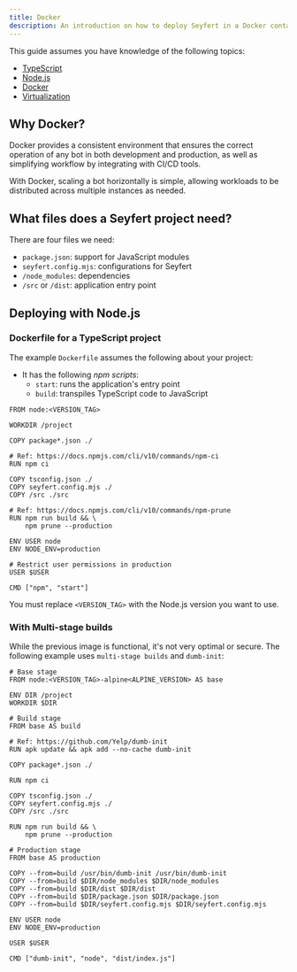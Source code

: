 ---
title: Docker
description: An introduction on how to deploy Seyfert in a Docker container
---

This guide assumes you have knowledge of the following topics:

- [TypeScript](https://www.typescriptlang.org/)
- [Node.js](https://nodejs.org/en)
- [Docker](https://www.docker.com/)
- [Virtualization](https://en.wikipedia.org/wiki/OS-level_virtualization)

## Why Docker?

Docker provides a consistent environment that ensures the correct operation of any bot in both development and production, as well as simplifying workflow by integrating with CI/CD tools.

With Docker, scaling a bot horizontally is simple, allowing workloads to be distributed across multiple instances as needed.

## What files does a Seyfert project need?

There are four files we need:

- `package.json`: support for JavaScript modules
- `seyfert.config.mjs`: configurations for Seyfert
- `/node_modules`: dependencies
- `/src` or `/dist`: application entry point

## Deploying with Node.js

### Dockerfile for a TypeScript project

The example `Dockerfile` assumes the following about your project:

- It has the following *npm scripts*:
    - `start`: runs the application's entry point
    - `build`: transpiles TypeScript code to JavaScript

```docker title="Dockerfile" copy
FROM node:<VERSION_TAG>

WORKDIR /project

COPY package*.json ./

# Ref: https://docs.npmjs.com/cli/v10/commands/npm-ci
RUN npm ci

COPY tsconfig.json ./
COPY seyfert.config.mjs ./
COPY /src ./src

# Ref: https://docs.npmjs.com/cli/v10/commands/npm-prune
RUN npm run build && \
    npm prune --production

ENV USER node
ENV NODE_ENV=production

# Restrict user permissions in production
USER $USER

CMD ["npm", "start"]
```

You must replace `<VERSION_TAG>` with the Node.js version you want to use.

### With Multi-stage builds

While the previous image is functional, it's not very optimal or secure. The following example uses `multi-stage builds` and `dumb-init`:

```docker title="Dockerfile" copy
# Base stage
FROM node:<VERSION_TAG>-alpine<ALPINE_VERSION> AS base

ENV DIR /project
WORKDIR $DIR

# Build stage
FROM base AS build

# Ref: https://github.com/Yelp/dumb-init
RUN apk update && apk add --no-cache dumb-init

COPY package*.json ./

RUN npm ci

COPY tsconfig.json ./
COPY seyfert.config.mjs ./
COPY /src ./src

RUN npm run build && \
    npm prune --production

# Production stage
FROM base AS production

COPY --from=build /usr/bin/dumb-init /usr/bin/dumb-init
COPY --from=build $DIR/node_modules $DIR/node_modules
COPY --from=build $DIR/dist $DIR/dist
COPY --from=build $DIR/package.json $DIR/package.json
COPY --from=build $DIR/seyfert.config.mjs $DIR/seyfert.config.mjs

ENV USER node
ENV NODE_ENV=production

USER $USER

CMD ["dumb-init", "node", "dist/index.js"]
```
